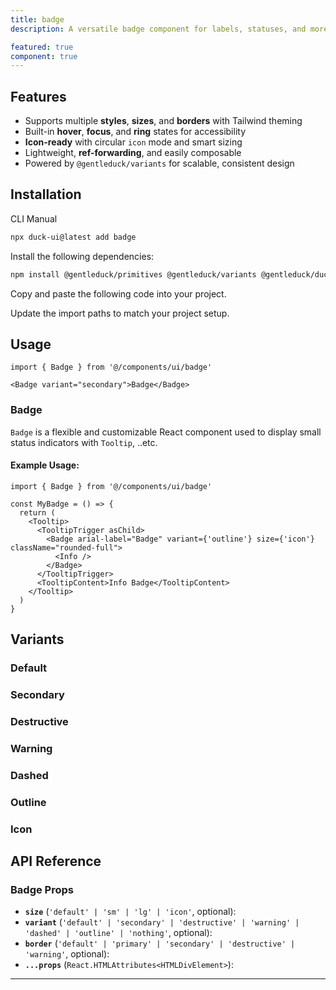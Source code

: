 ```yaml
---
title: badge
description: A versatile badge component for labels, statuses, and more.

featured: true
component: true
---
```


<ComponentPreview
  name="badge-1"
  description="A badge component"
/>

## Features

- Supports multiple **styles**, **sizes**, and **borders** with Tailwind theming
- Built-in **hover**, **focus**, and **ring** states for accessibility
- **Icon-ready** with circular `icon` mode and smart sizing
- Lightweight, **ref-forwarding**, and easily composable
- Powered by `@gentleduck/variants` for scalable, consistent design

## Installation

<Tabs defaultValue="cli">

<TabsList>
  <TabsTrigger value="cli">CLI</TabsTrigger>
  <TabsTrigger value="manual">Manual</TabsTrigger>
</TabsList>
<TabsContent value="cli">

```bash
npx duck-ui@latest add badge
```

</TabsContent>

<TabsContent value="manual">

<Steps>

<Step>Install the following dependencies:</Step>

```bash
npm install @gentleduck/primitives @gentleduck/variants @gentleduck/duck-libs
```

<Step>Copy and paste the following code into your project.</Step>

<ComponentSource name="badge" />

<Step>Update the import paths to match your project setup.</Step>

</Steps>

</TabsContent>

</Tabs>

## Usage

```tsx
import { Badge } from '@/components/ui/badge'
```

```tsx
<Badge variant="secondary">Badge</Badge>
```

### Badge

`Badge` is a flexible and customizable React component used to display small status indicators with
`Tooltip`, ..etc.

#### Example Usage:

```tsx {5, 12}
import { Badge } from '@/components/ui/badge'

const MyBadge = () => {
  return (
    <Tooltip>
      <TooltipTrigger asChild>
        <Badge arial-label="Badge" variant={'outline'} size={'icon'} className="rounded-full">
          <Info />
        </Badge>
      </TooltipTrigger>
      <TooltipContent>Info Badge</TooltipContent>
    </Tooltip>
  )
}
```

## Variants

### Default

<ComponentPreview
  name="badge-2"
  description="default badge"
/>

### Secondary 

<ComponentPreview
  name="badge-3"
  description="secondary badge"
/>

### Destructive

<ComponentPreview
  name="badge-4"
  description="destructive badge"
/>

### Warning

<ComponentPreview
  name="badge-5"
  description="warning badge"
/>

### Dashed

<ComponentPreview
  name="badge-6"
  description="dashed badge"
/>

### Outline

<ComponentPreview
  name="badge-7"
  description="outline badge"
/>

### Icon

<ComponentPreview
  name="badge-8"
  description="icon badge"
/>

## API Reference

### **Badge Props**

- **`size`** (`'default' | 'sm' | 'lg' | 'icon'`, optional):
- **`variant`** (`'default' | 'secondary' | 'destructive' | 'warning' | 'dashed' | 'outline' | 'nothing'`, optional):
- **`border`** (`'default' | 'primary' | 'secondary' | 'destructive' | 'warning'`, optional):
- **`...props`** (`React.HTMLAttributes<HTMLDivElement>`):

---

